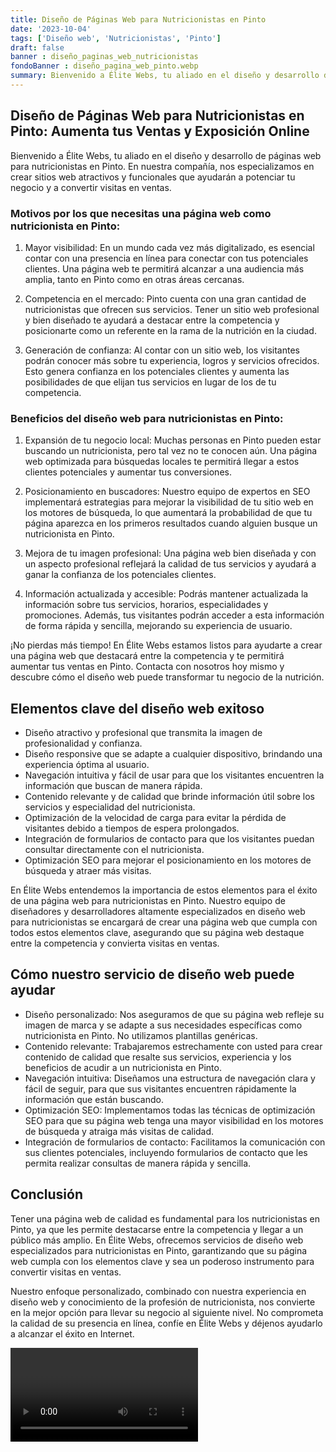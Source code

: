 ```yaml
---
title: Diseño de Páginas Web para Nutricionistas en Pinto
date: '2023-10-04'
tags: ['Diseño web', 'Nutricionistas', 'Pinto']
draft: false
banner : diseño_paginas_web_nutricionistas
fondoBanner : diseño_pagina_web_pinto.webp
summary: Bienvenido a Élite Webs, tu aliado en el diseño y desarrollo de páginas web para nutricionistas en Pinto. En nuestra compañía, nos especializamos en crear sitios web atractivos y funcionales que ayudarán a potenciar tu negocio y a convertir visitas en ventas.
---
```


## Diseño de Páginas Web para Nutricionistas en Pinto: Aumenta tus Ventas y Exposición Online

Bienvenido a Élite Webs, tu aliado en el diseño y desarrollo de páginas web para nutricionistas en Pinto. En nuestra compañía, nos especializamos en crear sitios web atractivos y funcionales que ayudarán a potenciar tu negocio y a convertir visitas en ventas.

### Motivos por los que necesitas una página web como nutricionista en Pinto:

1. Mayor visibilidad: En un mundo cada vez más digitalizado, es esencial contar con una presencia en línea para conectar con tus potenciales clientes. Una página web te permitirá alcanzar a una audiencia más amplia, tanto en Pinto como en otras áreas cercanas.

2. Competencia en el mercado: Pinto cuenta con una gran cantidad de nutricionistas que ofrecen sus servicios. Tener un sitio web profesional y bien diseñado te ayudará a destacar entre la competencia y posicionarte como un referente en la rama de la nutrición en la ciudad.

3. Generación de confianza: Al contar con un sitio web, los visitantes podrán conocer más sobre tu experiencia, logros y servicios ofrecidos. Esto genera confianza en los potenciales clientes y aumenta las posibilidades de que elijan tus servicios en lugar de los de tu competencia.

### Beneficios del diseño web para nutricionistas en Pinto:

1. Expansión de tu negocio local: Muchas personas en Pinto pueden estar buscando un nutricionista, pero tal vez no te conocen aún. Una página web optimizada para búsquedas locales te permitirá llegar a estos clientes potenciales y aumentar tus conversiones.

2. Posicionamiento en buscadores: Nuestro equipo de expertos en SEO implementará estrategias para mejorar la visibilidad de tu sitio web en los motores de búsqueda, lo que aumentará la probabilidad de que tu página aparezca en los primeros resultados cuando alguien busque un nutricionista en Pinto.

3. Mejora de tu imagen profesional: Una página web bien diseñada y con un aspecto profesional reflejará la calidad de tus servicios y ayudará a ganar la confianza de los potenciales clientes.

4. Información actualizada y accesible: Podrás mantener actualizada la información sobre tus servicios, horarios, especialidades y promociones. Además, tus visitantes podrán acceder a esta información de forma rápida y sencilla, mejorando su experiencia de usuario.

¡No pierdas más tiempo! En Élite Webs estamos listos para ayudarte a crear una página web que destacará entre la competencia y te permitirá aumentar tus ventas en Pinto. Contacta con nosotros hoy mismo y descubre cómo el diseño web puede transformar tu negocio de la nutrición.

<GifSeo />

<Cta />

## Elementos clave del diseño web exitoso

- Diseño atractivo y profesional que transmita la imagen de profesionalidad y confianza.
- Diseño responsive que se adapte a cualquier dispositivo, brindando una experiencia óptima al usuario.
- Navegación intuitiva y fácil de usar para que los visitantes encuentren la información que buscan de manera rápida.
- Contenido relevante y de calidad que brinde información útil sobre los servicios y especialidad del nutricionista.
- Optimización de la velocidad de carga para evitar la pérdida de visitantes debido a tiempos de espera prolongados.
- Integración de formularios de contacto para que los visitantes puedan consultar directamente con el nutricionista.
- Optimización SEO para mejorar el posicionamiento en los motores de búsqueda y atraer más visitas.

En Élite Webs entendemos la importancia de estos elementos para el éxito de una página web para nutricionistas en Pinto. Nuestro equipo de diseñadores y desarrolladores altamente especializados en diseño web para nutricionistas se encargará de crear una página web que cumpla con todos estos elementos clave, asegurando que su página web destaque entre la competencia y convierta visitas en ventas.

## Cómo nuestro servicio de diseño web puede ayudar

- Diseño personalizado: Nos aseguramos de que su página web refleje su imagen de marca y se adapte a sus necesidades específicas como nutricionista en Pinto. No utilizamos plantillas genéricas.
- Contenido relevante: Trabajaremos estrechamente con usted para crear contenido de calidad que resalte sus servicios, experiencia y los beneficios de acudir a un nutricionista en Pinto.
- Navegación intuitiva: Diseñamos una estructura de navegación clara y fácil de seguir, para que sus visitantes encuentren rápidamente la información que están buscando.
- Optimización SEO: Implementamos todas las técnicas de optimización SEO para que su página web tenga una mayor visibilidad en los motores de búsqueda y atraiga más visitas de calidad.
- Integración de formularios de contacto: Facilitamos la comunicación con sus clientes potenciales, incluyendo formularios de contacto que les permita realizar consultas de manera rápida y sencilla.

## Conclusión

Tener una página web de calidad es fundamental para los nutricionistas en Pinto, ya que les permite destacarse entre la competencia y llegar a un público más amplio. En Élite Webs, ofrecemos servicios de diseño web especializados para nutricionistas en Pinto, garantizando que su página web cumpla con los elementos clave y sea un poderoso instrumento para convertir visitas en ventas.

Nuestro enfoque personalizado, combinado con nuestra experiencia en diseño web y conocimiento de la profesión de nutricionista, nos convierte en la mejor opción para llevar su negocio al siguiente nivel. No comprometa la calidad de su presencia en línea, confíe en Élite Webs y déjenos ayudarlo a alcanzar el éxito en Internet.

<Video />

<CtaBot job='Nutricionistas' city='Pinto'/>

<Gmaps query='Pinto+españa+maps' />